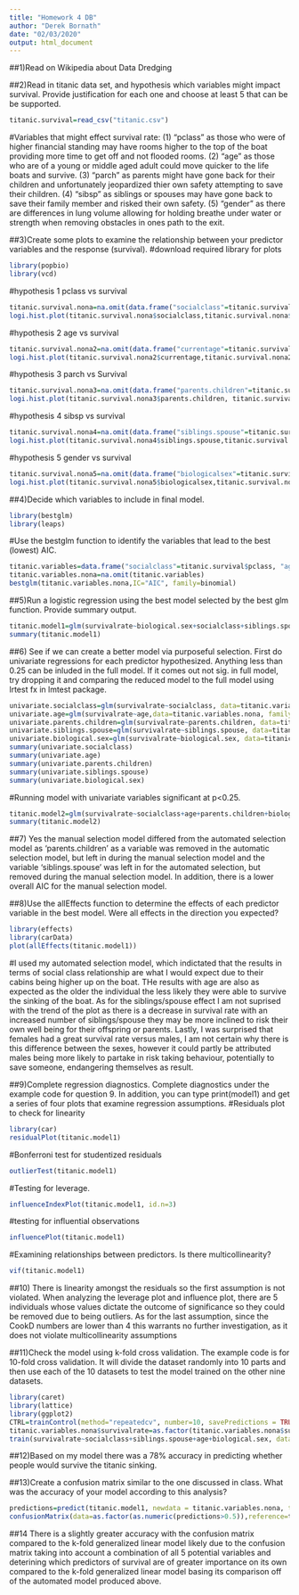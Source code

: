 ```yaml
---
title: "Homework 4 DB"
author: "Derek Bornath"
date: "02/03/2020"
output: html_document
---
```


##1)Read on Wikipedia about Data Dredging 

##2)Read in titanic data set, and hypothesis which variables might impact survival. Provide justification for each one and choose at least 5 that can be be supported.
```r
titanic.survival=read_csv("titanic.csv")
```
#Variables that might effect survival rate: (1) "pclass" as those who were of higher financial standing may have rooms higher to the top of the boat providing more time to get off and not flooded rooms. (2) "age" as those who are of a young or middle aged adult could move quicker to the life boats and survive. (3) "parch" as parents might have gone back for their children and unfortunately jeopardized thier own safety attempting to save their children. (4) "sibsp" as siblings or spouses may have gone back to save their family member and risked their own safety. (5) "gender" as there are differences in lung volume allowing for holding breathe under water or strength when removing obstacles in ones path to the exit.


##3)Create some plots to examine the relationship between your predictor variables and the response (survival).
#download required library for plots
```r
library(popbio)
library(vcd)
```

#hypothesis 1 pclass vs survival

```r
titanic.survival.nona=na.omit(data.frame("socialclass"=titanic.survival$pclass,"survivalrate"=titanic.survival$survived))
logi.hist.plot(titanic.survival.nona$socialclass,titanic.survival.nona$survivalrate,boxp=FALSE, type ="hist", col="gray", xlabel="Class")
```

#hypothesis 2 age vs survival
```r
titanic.survival.nona2=na.omit(data.frame("currentage"=titanic.survival$age, "survivalrate"=titanic.survival$survived))
logi.hist.plot(titanic.survival.nona2$currentage,titanic.survival.nona2$survivalrate, boxp = FALSE, type="hist", col="gray", xlabel="age")
```

#hypothesis 3 parch vs Survival
```r
titanic.survival.nona3=na.omit(data.frame("parents.children"=titanic.survival$parch, "survivalrate"=titanic.survival$survived))
logi.hist.plot(titanic.survival.nona3$parents.children, titanic.survival.nona3$survivalrate, boxp=FALSE, type="hist", col="gray", xlabel="number of parents/children")
```

#hypothesis 4 sibsp vs survival
```r
titanic.survival.nona4=na.omit(data.frame("siblings.spouse"=titanic.survival$sibsp, "survivalrate"=titanic.survival$survived))
logi.hist.plot(titanic.survival.nona4$siblings.spouse,titanic.survival.nona4$survivalrate, boxp = FALSE, type="hist", col="gray", xlabel = "number of siblings/spouses")
```

#hypothesis 5 gender vs survival
```r
titanic.survival.nona5=na.omit(data.frame("biologicalsex"=titanic.survival$Gender, "survivalrate"=titanic.survival$survived))
logi.hist.plot(titanic.survival.nona5$biologicalsex,titanic.survival.nona5$survivalrate, boxp = FALSE, type="hist", col="gray", xlabel = "Sex")
```


##4)Decide which variables to include in final model.
```r
library(bestglm)
library(leaps)
```

#Use the bestglm function to identify the variables that lead to the best (lowest) AIC.
```r
titanic.variables=data.frame("socialclass"=titanic.survival$pclass, "age"=titanic.survival$age, "parents.children"=titanic.survival$parch, "siblings.spouse"=titanic.survival$sibsp, "biological.sex"=titanic.survival$Gender, "survivalrate"=titanic.survival$survived)
titanic.variables.nona=na.omit(titanic.variables)
bestglm(titanic.variables.nona,IC="AIC", family=binomial)
```

##5)Run a logistic regression using the best model selected by the best glm function. Provide summary output.
```r
titanic.model1=glm(survivalrate~biological.sex+socialclass+siblings.spouse+age, data=titanic.variables.nona)
summary(titanic.model1)
```

##6) See if we can create a better model via purposeful selection. First do univariate regressions for each predictor hypothesized. Anything less than 0.25 can be inluded in the full model. If it comes out not sig. in full model, try dropping it and comparing the reduced model to the full model using lrtest fx in lmtest package.
```r
univariate.socialclass=glm(survivalrate~socialclass, data=titanic.variables.nona, family=binomial(link="logit"))
univariate.age=glm(survivalrate~age,data=titanic.variables.nona, family=binomial(link="logit"))
univariate.parents.children=glm(survivalrate~parents.children, data=titanic.variables.nona, family=binomial(link="logit"))
univariate.siblings.spouse=glm(survivalrate~siblings.spouse, data=titanic.variables.nona, family=binomial (link="logit"))
univariate.biological.sex=glm(survivalrate~biological.sex, data=titanic.variables.nona, family=binomial (link="logit"))
summary(univariate.socialclass)
summary(univariate.age)
summary(univariate.parents.children)
summary(univariate.siblings.spouse)
summary(univariate.biological.sex)
```

#Running model with univariate variables significant at p<0.25.
```r
titanic.model2=glm(survivalrate~socialclass+age+parents.children+biological.sex, data=titanic.variables.nona, family=binomial(link="logit"))
summary(titanic.model2)

```

##7) Yes the manual selection model differed from the automated selection model as 'parents.children' as a variable was removed in the automatic selection model, but left in during the manual selection model and the variable 'siblings.spouse' was left in for the automated selection, but removed during the manual selection model. In addition, there is a lower overall AIC for the manual selection model.

##8)Use the allEffects function to determine the effects of each predictor variable in the best model. Were all effects in the direction you expected?
```r
library(effects)
library(carData)
plot(allEffects(titanic.model1))
```
#I used my automated selection model, which indictated that the results in terms of social class relationship are what I would expect due to their cabins being higher up on the boat. THe results with age are also as expected as the older the individual the less likely they were able to survive the sinking of the boat. As for the siblings/spouse effect I am not suprised with the trend of the plot as there is a decrease in survival rate with an increased number of siblings/spouse they may be more inclined to risk their own well being for their offspring or parents. Lastly, I was surprised that females had a great survival rate versus males, I am not certain why there is this difference between the sexes, however it could partly be attributed males being more likely to partake in risk taking behaviour, potentially to save someone, endangering themselves as result.

##9)Complete regression diagnostics. Complete diagnostics under the example code for question 9. In addition, you can type print(model1) and get a series of four plots that examine regression assumptions.
#Residuals plot to check for linearity
```r
library(car)
residualPlot(titanic.model1)
```

#Bonferroni test for studentized residuals
```r
outlierTest(titanic.model1)
```

#Testing for leverage.
```r
influenceIndexPlot(titanic.model1, id.n=3)
```

#testing for influential observations
```r
influencePlot(titanic.model1)
```

#Examining relationships between predictors. Is there multicollinearity?
```r
vif(titanic.model1)
```

##10) There is linearity amongst the residuals so the first assumption is not violated. When analyzing the leverage plot and influence plot, there are 5 individuals whose values dictate the outcome of significance so they could be removed due to being outliers. As for the last assumption, since the CookD numbers are lower than 4 this warrants no further investigation, as it does not violate multicollinearity assumptions

##11)Check the model using k-fold cross validation. The example code is for 10-fold cross validation. It will divide the dataset randomly into 10 parts and then use each of the 10 datasets to test the model trained on the other nine datasets.
```r
library(caret)
library(lattice)
library(ggplot2)
CTRL=trainControl(method="repeatedcv", number=10, savePredictions = TRUE)
titanic.variables.nona$survivalrate=as.factor(titanic.variables.nona$survivalrate)
train(survivalrate~socialclass+siblings.spouse+age+biological.sex, data=titanic.variables.nona,method="glm", family=binomial(link="logit"), trControl=CTRL, tuneLength=5)

```

##12)Based on my model there was a 78% accuracy in predicting whether people would survive the titanic sinking.

##13)Create a confusion matrix similar to the one discussed in class. What was the accuracy of your model according to this analysis?
```r
predictions=predict(titanic.model1, newdata = titanic.variables.nona, type= "response")
confusionMatrix(data=as.factor(as.numeric(predictions>0.5)),reference=titanic.variables.nona$survivalrate)
```

##14 There is a slightly greater accuracy with the confusion matrix compared to the k-fold generalized linear model likely due to the confusion matrix taking into account a combination of all 5 potential variables and deterining which predictors of survival are of greater importance on its own compared to the k-fold generalized linear model basing its comparison off of the automated model produced above.